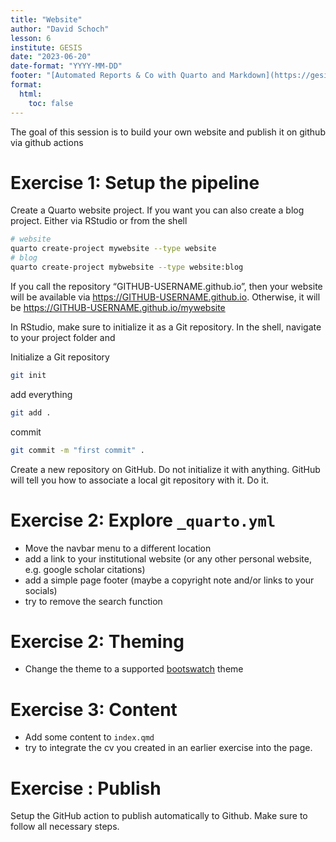 ```yaml
---
title: "Website"
author: "David Schoch"
lesson: 6
institute: GESIS
date: "2023-06-20"
date-format: "YYYY-MM-DD"
footer: "[Automated Reports & Co with Quarto and Markdown](https://gesiscss.github.io/quarto-workshop/)"
format:
  html:
    toc: false
---
```


The goal of this session is to build your own website and publish it on github via github actions

# Exercise 1: Setup the pipeline

Create a Quarto website project. If you want you can also create a blog project.
Either via RStudio or from the shell

```bash
# website
quarto create-project mywebsite --type website
# blog
quarto create-project mybwebsite --type website:blog
```

:::{.callout-tip}
If you call the repository "GITHUB-USERNAME.github.io", then your website will be available via <https://GITHUB-USERNAME.github.io>.
Otherwise, it will be <https://GITHUB-USERNAME.github.io/mywebsite>
:::

In RStudio, make sure to initialize it as a Git repository.
In the shell, navigate to your project folder and

Initialize a Git repository
```bash
git init
```

add everything
```bash
git add .
```

commit
```bash
git commit -m "first commit" .
```

Create a new repository on GitHub. Do not initialize it with anything.
GitHub will tell you how to associate a local git repository with it. Do it.

# Exercise 2: Explore `_quarto.yml`

- Move the navbar menu to a different location
- add a link to your institutional website (or any other personal website, e.g. google scholar citations)
- add a simple page footer (maybe a copyright note and/or links to your socials)
- try to remove the search function

# Exercise 2: Theming

- Change the theme to a supported [bootswatch](https://bootswatch.com/) theme

# Exercise 3: Content

- Add some content to `index.qmd`
- try to integrate the cv you created in an earlier exercise into the page.

# Exercise : Publish

Setup the GitHub action to publish automatically to Github. Make sure to follow all necessary steps.